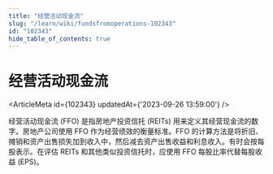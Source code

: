 ```yaml
---
title: "经营活动现金流"
slug: "/learn/wiki/fundsfromoperations-102343"
id: "102343"
hide_table_of_contents: true
---
```



# 经营活动现金流

<ArticleMeta id={102343} updatedAt={'2023-09-26 13:59:00'} />
<div className='border-solid border-b border-t-0 my-4 border-[var(--ifm-color-gray-300)]' />

经营活动现金流 (FFO) 是指房地产投资信托 (REITs) 用来定义其经营现金流的数字。房地产公司使用 FFO 作为经营绩效的衡量标准。FFO 的计算方法是将折旧、摊销和资产出售损失加到收入中，然后减去资产出售收益和利息收入。有时会按每股表示。在评估 REITs 和其他类似投资信托时，应使用 FFO 每股比率代替每股收益 (EPS)。
